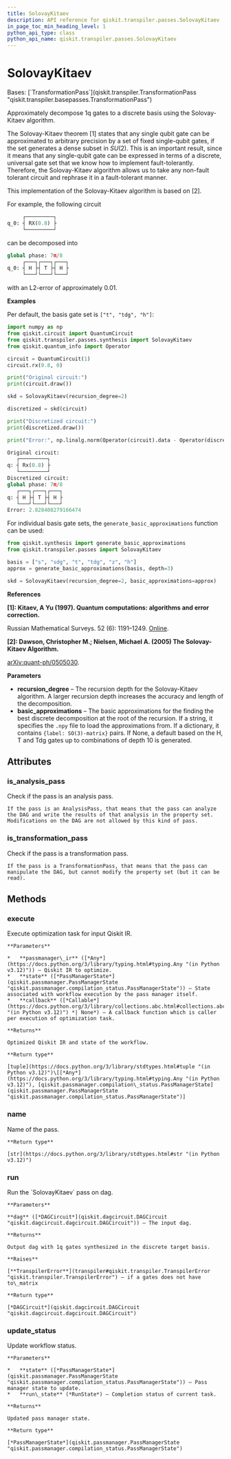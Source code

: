 ```yaml
---
title: SolovayKitaev
description: API reference for qiskit.transpiler.passes.SolovayKitaev
in_page_toc_min_heading_level: 1
python_api_type: class
python_api_name: qiskit.transpiler.passes.SolovayKitaev
---
```


# SolovayKitaev

<Class id="qiskit.transpiler.passes.SolovayKitaev" isDedicatedPage={true} github="https://github.com/qiskit/qiskit/tree/stable/0.46/qiskit/transpiler/passes/synthesis/solovay_kitaev_synthesis.py" signature="qiskit.transpiler.passes.SolovayKitaev(*args, **kwargs)" modifiers="class">
  Bases: [`TransformationPass`](qiskit.transpiler.TransformationPass "qiskit.transpiler.basepasses.TransformationPass")

  Approximately decompose 1q gates to a discrete basis using the Solovay-Kitaev algorithm.

  The Solovay-Kitaev theorem \[1] states that any single qubit gate can be approximated to arbitrary precision by a set of fixed single-qubit gates, if the set generates a dense subset in $SU(2)$. This is an important result, since it means that any single-qubit gate can be expressed in terms of a discrete, universal gate set that we know how to implement fault-tolerantly. Therefore, the Solovay-Kitaev algorithm allows us to take any non-fault tolerant circuit and rephrase it in a fault-tolerant manner.

  This implementation of the Solovay-Kitaev algorithm is based on \[2].

  For example, the following circuit

  ```python
       ┌─────────┐
  q_0: ┤ RX(0.8) ├
       └─────────┘
  ```

  can be decomposed into

  ```python
  global phase: 7π/8
       ┌───┐┌───┐┌───┐
  q_0: ┤ H ├┤ T ├┤ H ├
       └───┘└───┘└───┘
  ```

  with an L2-error of approximately 0.01.

  **Examples**

  Per default, the basis gate set is `["t", "tdg", "h"]`:

  ```python
  import numpy as np
  from qiskit.circuit import QuantumCircuit
  from qiskit.transpiler.passes.synthesis import SolovayKitaev
  from qiskit.quantum_info import Operator

  circuit = QuantumCircuit(1)
  circuit.rx(0.8, 0)

  print("Original circuit:")
  print(circuit.draw())

  skd = SolovayKitaev(recursion_degree=2)

  discretized = skd(circuit)

  print("Discretized circuit:")
  print(discretized.draw())

  print("Error:", np.linalg.norm(Operator(circuit).data - Operator(discretized).data))
  ```

  ```python
  Original circuit:
     ┌─────────┐
  q: ┤ Rx(0.8) ├
     └─────────┘
  Discretized circuit:
  global phase: 7π/8
     ┌───┐┌───┐┌───┐
  q: ┤ H ├┤ T ├┤ H ├
     └───┘└───┘└───┘
  Error: 2.828408279166474
  ```

  For individual basis gate sets, the `generate_basic_approximations` function can be used:

  ```python
  from qiskit.synthesis import generate_basic_approximations
  from qiskit.transpiler.passes import SolovayKitaev

  basis = ["s", "sdg", "t", "tdg", "z", "h"]
  approx = generate_basic_approximations(basis, depth=3)

  skd = SolovayKitaev(recursion_degree=2, basic_approximations=approx)
  ```

  **References**

  **\[1]: Kitaev, A Yu (1997). Quantum computations: algorithms and error correction.**

  Russian Mathematical Surveys. 52 (6): 1191–1249. [Online](https://iopscience.iop.org/article/10.1070/RM1997v052n06ABEH002155).

  **\[2]: Dawson, Christopher M.; Nielsen, Michael A. (2005) The Solovay-Kitaev Algorithm.**

  [arXiv:quant-ph/0505030](https://arxiv.org/abs/quant-ph/0505030).

  **Parameters**

  *   **recursion\_degree** – The recursion depth for the Solovay-Kitaev algorithm. A larger recursion depth increases the accuracy and length of the decomposition.
  *   **basic\_approximations** – The basic approximations for the finding the best discrete decomposition at the root of the recursion. If a string, it specifies the `.npy` file to load the approximations from. If a dictionary, it contains `{label: SO(3)-matrix}` pairs. If None, a default based on the H, T and Tdg gates up to combinations of depth 10 is generated.

  ## Attributes

  ### is\_analysis\_pass

  <Attribute id="qiskit.transpiler.passes.SolovayKitaev.is_analysis_pass">
    Check if the pass is an analysis pass.

    If the pass is an AnalysisPass, that means that the pass can analyze the DAG and write the results of that analysis in the property set. Modifications on the DAG are not allowed by this kind of pass.
  </Attribute>

  ### is\_transformation\_pass

  <Attribute id="qiskit.transpiler.passes.SolovayKitaev.is_transformation_pass">
    Check if the pass is a transformation pass.

    If the pass is a TransformationPass, that means that the pass can manipulate the DAG, but cannot modify the property set (but it can be read).
  </Attribute>

  ## Methods

  ### execute

  <Function id="qiskit.transpiler.passes.SolovayKitaev.execute" signature="execute(passmanager_ir, state, callback=None)">
    Execute optimization task for input Qiskit IR.

    **Parameters**

    *   **passmanager\_ir** ([*Any*](https://docs.python.org/3/library/typing.html#typing.Any "(in Python v3.12)")) – Qiskit IR to optimize.
    *   **state** ([*PassManagerState*](qiskit.passmanager.PassManagerState "qiskit.passmanager.compilation_status.PassManagerState")) – State associated with workflow execution by the pass manager itself.
    *   **callback** ([*Callable*](https://docs.python.org/3/library/collections.abc.html#collections.abc.Callable "(in Python v3.12)") *| None*) – A callback function which is caller per execution of optimization task.

    **Returns**

    Optimized Qiskit IR and state of the workflow.

    **Return type**

    [tuple](https://docs.python.org/3/library/stdtypes.html#tuple "(in Python v3.12)")\[[*Any*](https://docs.python.org/3/library/typing.html#typing.Any "(in Python v3.12)"), [qiskit.passmanager.compilation\_status.PassManagerState](qiskit.passmanager.PassManagerState "qiskit.passmanager.compilation_status.PassManagerState")]
  </Function>

  ### name

  <Function id="qiskit.transpiler.passes.SolovayKitaev.name" signature="name()">
    Name of the pass.

    **Return type**

    [str](https://docs.python.org/3/library/stdtypes.html#str "(in Python v3.12)")
  </Function>

  ### run

  <Function id="qiskit.transpiler.passes.SolovayKitaev.run" signature="run(dag)">
    Run the `SolovayKitaev` pass on dag.

    **Parameters**

    **dag** ([*DAGCircuit*](qiskit.dagcircuit.DAGCircuit "qiskit.dagcircuit.dagcircuit.DAGCircuit")) – The input dag.

    **Returns**

    Output dag with 1q gates synthesized in the discrete target basis.

    **Raises**

    [**TranspilerError**](transpiler#qiskit.transpiler.TranspilerError "qiskit.transpiler.TranspilerError") – if a gates does not have to\_matrix

    **Return type**

    [*DAGCircuit*](qiskit.dagcircuit.DAGCircuit "qiskit.dagcircuit.dagcircuit.DAGCircuit")
  </Function>

  ### update\_status

  <Function id="qiskit.transpiler.passes.SolovayKitaev.update_status" signature="update_status(state, run_state)">
    Update workflow status.

    **Parameters**

    *   **state** ([*PassManagerState*](qiskit.passmanager.PassManagerState "qiskit.passmanager.compilation_status.PassManagerState")) – Pass manager state to update.
    *   **run\_state** (*RunState*) – Completion status of current task.

    **Returns**

    Updated pass manager state.

    **Return type**

    [*PassManagerState*](qiskit.passmanager.PassManagerState "qiskit.passmanager.compilation_status.PassManagerState")
  </Function>
</Class>

